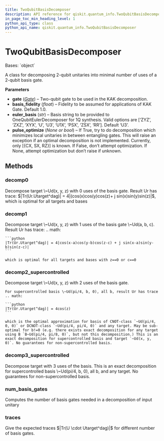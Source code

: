 ```yaml
---
title: TwoQubitBasisDecomposer
description: API reference for qiskit.quantum_info.TwoQubitBasisDecomposer
in_page_toc_min_heading_level: 1
python_api_type: class
python_api_name: qiskit.quantum_info.TwoQubitBasisDecomposer
---
```


# TwoQubitBasisDecomposer

<Class id="qiskit.quantum_info.TwoQubitBasisDecomposer" isDedicatedPage={true} github="https://github.com/qiskit/qiskit/tree/stable/0.22/qiskit/quantum_info/synthesis/two_qubit_decompose.py" signature="TwoQubitBasisDecomposer(gate, basis_fidelity=1.0, euler_basis=None, pulse_optimize=None)">
  Bases: `object`

  A class for decomposing 2-qubit unitaries into minimal number of uses of a 2-qubit basis gate.

  **Parameters**

  *   **gate** ([*Gate*](qiskit.circuit.Gate "qiskit.circuit.Gate")) – Two-qubit gate to be used in the KAK decomposition.
  *   **basis\_fidelity** (*float*) – Fidelity to be assumed for applications of KAK Gate. Default 1.0.
  *   **euler\_basis** (*str*) – Basis string to be provided to OneQubitEulerDecomposer for 1Q synthesis. Valid options are \[‘ZYZ’, ‘ZXZ’, ‘XYX’, ‘U’, ‘U3’, ‘U1X’, ‘PSX’, ‘ZSX’, ‘RR’]. Default ‘U3’.
  *   **pulse\_optimize** (*None or bool*) – If True, try to do decomposition which minimizes local unitaries in between entangling gates. This will raise an exception if an optimal decomposition is not implemented. Currently, only \[\{CX, SX, RZ}] is known. If False, don’t attempt optimization. If None, attempt optimization but don’t raise if unknown.

  ## Methods

  ### decomp0

  <Function id="qiskit.quantum_info.TwoQubitBasisDecomposer.decomp0" name="decomp0" signature="static TwoQubitBasisDecomposer.decomp0(target)">
    Decompose target \~Ud(x, y, z) with 0 uses of the basis gate. Result Ur has trace: $|Tr(Ur.Utarget^dag)| = 4|(cos(x)cos(y)cos(z)+ j sin(x)sin(y)sin(z)|$, which is optimal for all targets and bases
  </Function>

  ### decomp1

  <Function id="qiskit.quantum_info.TwoQubitBasisDecomposer.decomp1" name="decomp1" signature="TwoQubitBasisDecomposer.decomp1(target)">
    Decompose target \~Ud(x, y, z) with 1 uses of the basis gate \~Ud(a, b, c). Result Ur has trace: .. math:

    ```python
    |Tr(Ur.Utarget^dag)| = 4|cos(x-a)cos(y-b)cos(z-c) + j sin(x-a)sin(y-b)sin(z-c)|
    ```

    which is optimal for all targets and bases with z==0 or c==0
  </Function>

  ### decomp2\_supercontrolled

  <Function id="qiskit.quantum_info.TwoQubitBasisDecomposer.decomp2_supercontrolled" name="decomp2_supercontrolled" signature="TwoQubitBasisDecomposer.decomp2_supercontrolled(target)">
    Decompose target \~Ud(x, y, z) with 2 uses of the basis gate.

    For supercontrolled basis \~Ud(pi/4, b, 0), all b, result Ur has trace .. math:

    ```python
    |Tr(Ur.Utarget^dag)| = 4cos(z)
    ```

    which is the optimal approximation for basis of CNOT-class `~Ud(pi/4, 0, 0)` or DCNOT-class `~Ud(pi/4, pi/4, 0)` and any target. May be sub-optimal for b!=0 (e.g. there exists exact decomposition for any target using B `B~Ud(pi/4, pi/8, 0)`, but not this decomposition.) This is an exact decomposition for supercontrolled basis and target `~Ud(x, y, 0)`. No guarantees for non-supercontrolled basis.
  </Function>

  ### decomp3\_supercontrolled

  <Function id="qiskit.quantum_info.TwoQubitBasisDecomposer.decomp3_supercontrolled" name="decomp3_supercontrolled" signature="TwoQubitBasisDecomposer.decomp3_supercontrolled(target)">
    Decompose target with 3 uses of the basis. This is an exact decomposition for supercontrolled basis \~Ud(pi/4, b, 0), all b, and any target. No guarantees for non-supercontrolled basis.
  </Function>

  ### num\_basis\_gates

  <Function id="qiskit.quantum_info.TwoQubitBasisDecomposer.num_basis_gates" name="num_basis_gates" signature="TwoQubitBasisDecomposer.num_basis_gates(unitary)">
    Computes the number of basis gates needed in a decomposition of input unitary
  </Function>

  ### traces

  <Function id="qiskit.quantum_info.TwoQubitBasisDecomposer.traces" name="traces" signature="TwoQubitBasisDecomposer.traces(target)">
    Give the expected traces $|Tr(U \cdot Utarget^dag)|$ for different number of basis gates.
  </Function>
</Class>

